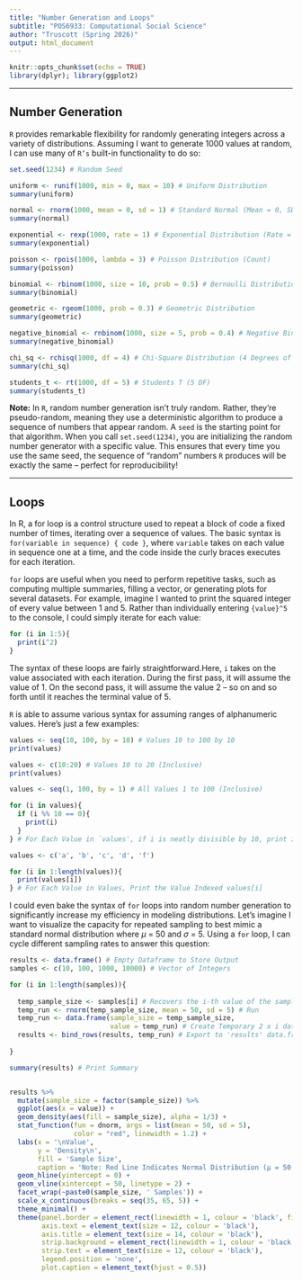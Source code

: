 ```yaml
---
title: "Number Generation and Loops"
subtitle: "POS6933: Computational Social Science"
author: "Truscott (Spring 2026)"
output: html_document
---
```


```r
knitr::opts_chunk$set(echo = TRUE)
library(dplyr); library(ggplot2)

```

---

## Number Generation

<code>R</code> provides remarkable flexibility for randomly generating integers across a variety of distributions. Assuming I want to generate 1000 values at random, I can use many of <code>R's</code> built-in functionality to do so: 



```r

set.seed(1234) # Random Seed 

uniform <- runif(1000, min = 0, max = 10) # Uniform Distribution
summary(uniform)

normal <- rnorm(1000, mean = 0, sd = 1) # Standard Normal (Mean = 0, SD = 1)
summary(normal)

exponential <- rexp(1000, rate = 1) # Exponential Distribution (Rate = 1)
summary(exponential)

poisson <- rpois(1000, lambda = 3) # Poisson Distribution (Count)
summary(poisson)

binomial <- rbinom(1000, size = 10, prob = 0.5) # Bernoulli Distribution
summary(binomial)

geometric <- rgeom(1000, prob = 0.3) # Geometric Distribution
summary(geometric)

negative_binomial <- rnbinom(1000, size = 5, prob = 0.4) # Negative Binomial
summary(negative_binomial)

chi_sq <- rchisq(1000, df = 4) # Chi-Square Distribution (4 Degrees of Freedom)
summary(chi_sq)

students_t <- rt(1000, df = 5) # Students T (5 DF)
summary(students_t)

```


<b> Note:</b> In <code>R</code>, random number generation isn't truly random. Rather, they’re pseudo-random, meaning they use a deterministic algorithm to produce a sequence of numbers that appear random. A <code>seed</code> is the starting point for that algorithm. When you call <code>set.seed(1234)</code>, you are initializing the random number generator with a specific value. This ensures that every time you use the same seed, the sequence of "random" numbers <code>R</code> produces will be exactly the same -- perfect for reproducibility! 

---

## Loops


In R, a for loop is a control structure used to repeat a block of code a fixed number of times, iterating over a sequence of values. The basic syntax is <code>for(variable in sequence) { code }</code>, where <code>variable</code> takes on each value in sequence one at a time, and the code inside the curly braces executes for each iteration. 

<code>for</code> loops are useful when you need to perform repetitive tasks, such as computing multiple summaries, filling a vector, or generating plots for several datasets. For example, imagine I wanted to print the squared integer of every value between 1 and 5. Rather than individually entering <code>{value}^5</code> to the console, I could simply iterate for each value:  

```r

for (i in 1:5){
  print(i^2) 
}

```
The syntax of these loops are fairly straightforward.Here, <code>i</code> takes on the value associated with each iteration. During the first pass, it will assume the value of 1. On the second pass, it will assume the value 2 -- so on and so forth until it reaches the terminal value of 5. 

<code>R</code> is able to assume various syntax for assuming ranges of alphanumeric values. Here's just a few examples: 

```R

values <- seq(10, 100, by = 10) # Values 10 to 100 by 10
print(values)

values <- c(10:20) # Values 10 to 20 (Inclusive)
print(values)

values <- seq(1, 100, by = 1) # All Values 1 to 100 (Inclusive)

for (i in values){
  if (i %% 10 == 0){
    print(i)
  }
} # For Each Value in `values', if i is neatly divisible by 10, print i

values <- c('a', 'b', 'c', 'd', 'f') 

for (i in 1:length(values)){
  print(values[i])
} # For Each Value in Values, Print the Value Indexed values[i]

```


I could even bake the syntax of <code>for</code> loops into random number generation to significantly increase my efficiency in modeling distributions. Let's imagine I want to visualize the capacity for repeated sampling to best mimic a standard normal distribution where $\mu$ = 50 and $\sigma$ = 5. Using a <code>for</code> loop, I can cycle different sampling rates to answer this question: 

```r

results <- data.frame() # Empty Dataframe to Store Output
samples <- c(10, 100, 1000, 10000) # Vector of Integers

for (i in 1:length(samples)){
  
  temp_sample_size <- samples[i] # Recovers the i-th value of the samples vector
  temp_run <- rnorm(temp_sample_size, mean = 50, sd = 5) # Run 
  temp_run <- data.frame(sample_size = temp_sample_size, 
                         value = temp_run) # Create Temporary 2 x i dataframe indicating size of samples and values from rbinom()
  results <- bind_rows(results, temp_run) # Export to 'results' data.frame
  
}

summary(results) # Print Summary


results %>%
  mutate(sample_size = factor(sample_size)) %>%
  ggplot(aes(x = value)) + 
  geom_density(aes(fill = sample_size), alpha = 1/3) + 
  stat_function(fun = dnorm, args = list(mean = 50, sd = 5), 
                color = "red", linewidth = 1.2) + 
  labs(x = '\nValue',
       y = 'Density\n', 
       fill = 'Sample Size', 
       caption = 'Note: Red Line Indicates Normal Distribution (μ = 50, σ = 5)') + 
  geom_hline(yintercept = 0) +
  geom_vline(xintercept = 50, linetype = 2) + 
  facet_wrap(~paste0(sample_size, ' Samples')) + 
  scale_x_continuous(breaks = seq(35, 65, 5)) + 
  theme_minimal() + 
  theme(panel.border = element_rect(linewidth = 1, colour = 'black', fill = NA), 
        axis.text = element_text(size = 12, colour = 'black'), 
        axis.title = element_text(size = 14, colour = 'black'), 
        strip.background = element_rect(linewidth = 1, colour = 'black', fill = 'grey75'),
        strip.text = element_text(size = 12, colour = 'black'), 
        legend.position = 'none', 
        plot.caption = element_text(hjust = 0.5)) 

```

